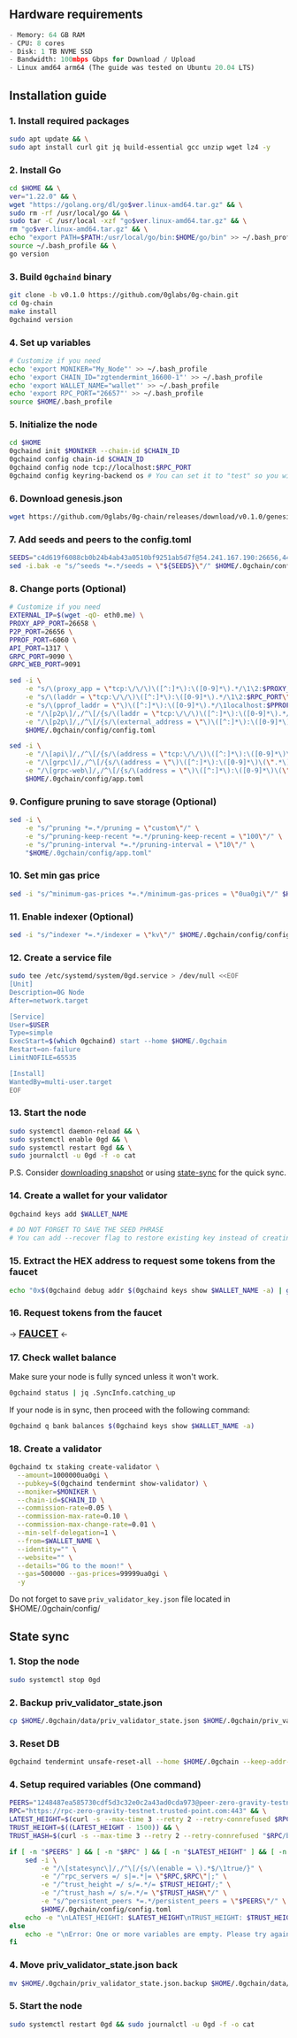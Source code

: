 
## Hardware requirements
```py
- Memory: 64 GB RAM
- CPU: 8 cores
- Disk: 1 TB NVME SSD
- Bandwidth: 100mbps Gbps for Download / Upload
- Linux amd64 arm64 (The guide was tested on Ubuntu 20.04 LTS)
```


## Installation guide

### 1. Install required packages
```bash
sudo apt update && \
sudo apt install curl git jq build-essential gcc unzip wget lz4 -y
```
### 2. Install Go
```bash
cd $HOME && \
ver="1.22.0" && \
wget "https://golang.org/dl/go$ver.linux-amd64.tar.gz" && \
sudo rm -rf /usr/local/go && \
sudo tar -C /usr/local -xzf "go$ver.linux-amd64.tar.gz" && \
rm "go$ver.linux-amd64.tar.gz" && \
echo "export PATH=$PATH:/usr/local/go/bin:$HOME/go/bin" >> ~/.bash_profile && \
source ~/.bash_profile && \
go version
```
### 3. Build `0gchaind` binary
```bash
git clone -b v0.1.0 https://github.com/0glabs/0g-chain.git
cd 0g-chain
make install
0gchaind version
```
### 4. Set up variables
```bash
# Customize if you need
echo 'export MONIKER="My_Node"' >> ~/.bash_profile
echo 'export CHAIN_ID="zgtendermint_16600-1"' >> ~/.bash_profile
echo 'export WALLET_NAME="wallet"' >> ~/.bash_profile
echo 'export RPC_PORT="26657"' >> ~/.bash_profile
source $HOME/.bash_profile
```
### 5. Initialize the node
```bash
cd $HOME
0gchaind init $MONIKER --chain-id $CHAIN_ID
0gchaind config chain-id $CHAIN_ID
0gchaind config node tcp://localhost:$RPC_PORT
0gchaind config keyring-backend os # You can set it to "test" so you will not be asked for a password
```
### 6. Download genesis.json
```bash
wget https://github.com/0glabs/0g-chain/releases/download/v0.1.0/genesis.json -O $HOME/.0gchain/config/genesis.json
```
### 7. Add seeds and peers to the config.toml
```bash
SEEDS="c4d619f6088cb0b24b4ab43a0510bf9251ab5d7f@54.241.167.190:26656,44d11d4ba92a01b520923f51632d2450984d5886@54.176.175.48:26656,f2693dd86766b5bf8fd6ab87e2e970d564d20aff@54.193.250.204:26656,f878d40c538c8c23653a5b70f615f8dccec6fb9f@54.215.187.94:26656" && \
sed -i.bak -e "s/^seeds *=.*/seeds = \"${SEEDS}\"/" $HOME/.0gchain/config/config.toml
```
### 8. Change ports (Optional)
```bash
# Customize if you need
EXTERNAL_IP=$(wget -qO- eth0.me) \
PROXY_APP_PORT=26658 \
P2P_PORT=26656 \
PPROF_PORT=6060 \
API_PORT=1317 \
GRPC_PORT=9090 \
GRPC_WEB_PORT=9091
```
```bash
sed -i \
    -e "s/\(proxy_app = \"tcp:\/\/\)\([^:]*\):\([0-9]*\).*/\1\2:$PROXY_APP_PORT\"/" \
    -e "s/\(laddr = \"tcp:\/\/\)\([^:]*\):\([0-9]*\).*/\1\2:$RPC_PORT\"/" \
    -e "s/\(pprof_laddr = \"\)\([^:]*\):\([0-9]*\).*/\1localhost:$PPROF_PORT\"/" \
    -e "/\[p2p\]/,/^\[/{s/\(laddr = \"tcp:\/\/\)\([^:]*\):\([0-9]*\).*/\1\2:$P2P_PORT\"/}" \
    -e "/\[p2p\]/,/^\[/{s/\(external_address = \"\)\([^:]*\):\([0-9]*\).*/\1${EXTERNAL_IP}:$P2P_PORT\"/; t; s/\(external_address = \"\).*/\1${EXTERNAL_IP}:$P2P_PORT\"/}" \
    $HOME/.0gchain/config/config.toml
```
```bash
sed -i \
    -e "/\[api\]/,/^\[/{s/\(address = \"tcp:\/\/\)\([^:]*\):\([0-9]*\)\(\".*\)/\1\2:$API_PORT\4/}" \
    -e "/\[grpc\]/,/^\[/{s/\(address = \"\)\([^:]*\):\([0-9]*\)\(\".*\)/\1\2:$GRPC_PORT\4/}" \
    -e "/\[grpc-web\]/,/^\[/{s/\(address = \"\)\([^:]*\):\([0-9]*\)\(\".*\)/\1\2:$GRPC_WEB_PORT\4/}" \
    $HOME/.0gchain/config/app.toml
```
### 9. Configure pruning to save storage (Optional)
```bash
sed -i \
    -e "s/^pruning *=.*/pruning = \"custom\"/" \
    -e "s/^pruning-keep-recent *=.*/pruning-keep-recent = \"100\"/" \
    -e "s/^pruning-interval *=.*/pruning-interval = \"10\"/" \
    "$HOME/.0gchain/config/app.toml"
```

### 10. Set min gas price 
```bash
sed -i "s/^minimum-gas-prices *=.*/minimum-gas-prices = \"0ua0gi\"/" $HOME/.0gchain/config/app.toml
```
### 11. Enable indexer (Optional)
```bash
sed -i "s/^indexer *=.*/indexer = \"kv\"/" $HOME/.0gchain/config/config.toml
```
### 12. Create a service file
```bash
sudo tee /etc/systemd/system/0gd.service > /dev/null <<EOF
[Unit]
Description=0G Node
After=network.target

[Service]
User=$USER
Type=simple
ExecStart=$(which 0gchaind) start --home $HOME/.0gchain
Restart=on-failure
LimitNOFILE=65535

[Install]
WantedBy=multi-user.target
EOF
```
### 13. Start the node
```bash
sudo systemctl daemon-reload && \
sudo systemctl enable 0gd && \
sudo systemctl restart 0gd && \
sudo journalctl -u 0gd -f -o cat
```
P.S. Consider [downloading snapshot](#download-snapshot) or using [state-sync](#state-sync) for the quick sync.

### 14. Create a wallet for your validator
```bash
0gchaind keys add $WALLET_NAME

# DO NOT FORGET TO SAVE THE SEED PHRASE
# You can add --recover flag to restore existing key instead of creating
```
### 15. Extract the HEX address to request some tokens from the faucet
```bash
echo "0x$(0gchaind debug addr $(0gchaind keys show $WALLET_NAME -a) | grep hex | awk '{print $3}')"
```
### 16. Request tokens from the faucet
-> <a href="https://faucet.0g.ai/"><font size="4"><b><u>FAUCET</u></b></font></a> <-
### 17. Check wallet balance
Make sure your node is fully synced unless it won't work.
```bash
0gchaind status | jq .SyncInfo.catching_up
```
If your node is in sync, then proceed with the following command:
```bash
0gchaind q bank balances $(0gchaind keys show $WALLET_NAME -a) 
```
### 18. Create a validator
```bash
0gchaind tx staking create-validator \
  --amount=1000000ua0gi \
  --pubkey=$(0gchaind tendermint show-validator) \
  --moniker=$MONIKER \
  --chain-id=$CHAIN_ID \
  --commission-rate=0.05 \
  --commission-max-rate=0.10 \
  --commission-max-change-rate=0.01 \
  --min-self-delegation=1 \
  --from=$WALLET_NAME \
  --identity="" \
  --website="" \
  --details="0G to the moon!" \
  --gas=500000 --gas-prices=99999ua0gi \
  -y
```
Do not forget to save `priv_validator_key.json` file located in $HOME/.0gchain/config/

## State sync

### 1. Stop the node
```bash
sudo systemctl stop 0gd
```
### 2. Backup priv_validator_state.json 
```bash
cp $HOME/.0gchain/data/priv_validator_state.json $HOME/.0gchain/priv_validator_state.json.backup
```
### 3. Reset DB
```bash
0gchaind tendermint unsafe-reset-all --home $HOME/.0gchain --keep-addr-book
```
### 4. Setup required variables (One command)
```bash
PEERS="1248487ea585730cdf5d3c32e0c2a43ad0cda973@peer-zero-gravity-testnet.trusted-point.com:26326" && \
RPC="https://rpc-zero-gravity-testnet.trusted-point.com:443" && \
LATEST_HEIGHT=$(curl -s --max-time 3 --retry 2 --retry-connrefused $RPC/block | jq -r .result.block.header.height) && \
TRUST_HEIGHT=$((LATEST_HEIGHT - 1500)) && \
TRUST_HASH=$(curl -s --max-time 3 --retry 2 --retry-connrefused "$RPC/block?height=$TRUST_HEIGHT" | jq -r .result.block_id.hash) && \

if [ -n "$PEERS" ] && [ -n "$RPC" ] && [ -n "$LATEST_HEIGHT" ] && [ -n "$TRUST_HEIGHT" ] && [ -n "$TRUST_HASH" ]; then
    sed -i \
        -e "/\[statesync\]/,/^\[/{s/\(enable = \).*$/\1true/}" \
        -e "/^rpc_servers =/ s|=.*|= \"$RPC,$RPC\"|;" \
        -e "/^trust_height =/ s/=.*/= $TRUST_HEIGHT/;" \
        -e "/^trust_hash =/ s/=.*/= \"$TRUST_HASH\"/" \
        -e "s/^persistent_peers *=.*/persistent_peers = \"$PEERS\"/" \
        $HOME/.0gchain/config/config.toml
    echo -e "\nLATEST_HEIGHT: $LATEST_HEIGHT\nTRUST_HEIGHT: $TRUST_HEIGHT\nTRUST_HASH: $TRUST_HASH\nPEERS: $PEERS\n\nALL IS FINE"
else
    echo -e "\nError: One or more variables are empty. Please try again or change RPC\nExiting...\n"
fi
```
### 4. Move priv_validator_state.json back
```bash
mv $HOME/.0gchain/priv_validator_state.json.backup $HOME/.0gchain/data/priv_validator_state.json
```
### 5. Start the node
```bash
sudo systemctl restart 0gd && sudo journalctl -u 0gd -f -o cat
```